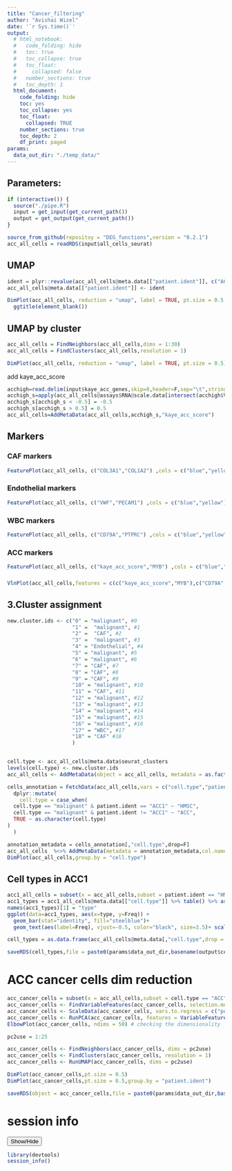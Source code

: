 ```yaml
---
title: "Cancer_filtering"
author: "Avishai Wizel"
date: '`r Sys.time()`'
output: 
  # html_notebook: 
  #   code_folding: hide
  #   toc: true
  #   toc_collapse: true
  #   toc_float:
  #     collapsed: false
  #   number_sections: true
  #   toc_depth: 1
  html_document: 
    code_folding: hide
    toc: yes
    toc_collapse: yes
    toc_float: 
      collapsed: TRUE
    number_sections: true
    toc_depth: 2
    df_print: paged
params: 
  data_out_dir: "./temp_data/" 
---
```

## Parameters:


```r
if (interactive()) {
  source("./pipe.R")
  input = get_input(get_current_path())
  output = get_output(get_current_path())
}
```

```r
source_from_github(repositoy = "DEG_functions",version = "0.2.1")
acc_all_cells = readRDS(input$all_cells_seurat)
```


## UMAP
```r
ident = plyr::revalue(acc_all_cells@meta.data[["patient.ident"]], c("ACC1"="HMSC"))
acc_all_cells@meta.data[["patient.ident"]] <- ident

DimPlot(acc_all_cells, reduction = "umap", label = TRUE, pt.size = 0.5,group.by = "patient.ident")  +
  ggtitle(element_blank())
```

## UMAP by cluster
```r
acc_all_cells = FindNeighbors(acc_all_cells,dims = 1:30)
acc_all_cells = FindClusters(acc_all_cells,resolution = 1)

DimPlot(acc_all_cells, reduction = "umap", label = TRUE, pt.size = 0.5) 
```

add kaye_acc_score
```r
acchigh=read.delim(input$kaye_acc_genes,skip=0,header=F,sep="\t",stringsAsFactors=F)
acchigh_s=apply(acc_all_cells@assays$RNA@scale.data[intersect(acchigh$V1,acc_all_cells@assays$RNA@var.features),],2,mean)
acchigh_s[acchigh_s < -0.5] = -0.5
acchigh_s[acchigh_s > 0.5] = 0.5
acc_all_cells=AddMetaData(acc_all_cells,acchigh_s,"kaye_acc_score")
```

## Markers {.tabset}

### CAF markers


```r
FeaturePlot(acc_all_cells, c("COL3A1","COL1A2") ,cols = c("blue","yellow"))
```
###  Endothelial markers


```r
FeaturePlot(acc_all_cells, c("VWF","PECAM1") ,cols = c("blue","yellow"))
```


###  WBC markers

```r
FeaturePlot(acc_all_cells, c("CD79A","PTPRC") ,cols = c("blue","yellow"))

```

### ACC markers

```r
FeaturePlot(acc_all_cells, c("kaye_acc_score","MYB") ,cols = c("blue","yellow"))
```
### {-}

```r
VlnPlot(acc_all_cells,features = c(c("kaye_acc_score","MYB"),c("CD79A","PTPRC"),c("VWF","PECAM1"),c("COL3A1","COL1A2")))
```


## 3.Cluster assignment
```r
new.cluster.ids <- c("0" = "malignant", #0
                     "1" =  "malignant", #1
                     "2" =  "CAF", #2
                     "3" =  "malignant", #3
                     "4" = "Endothelial", #4
                     "5" = "malignant", #5
                     "6" = "malignant", #6
                     "7" = "CAF", #7
                     "8" = "CAF", #8
                     "9" = "CAF", #9
                     "10" = "malignant", #10
                     "11" = "CAF", #11
                     "12" = "malignant", #12
                     "13" = "malignant", #13
                     "14" = "malignant", #14
                     "15" = "malignant", #15
                     "16" = "malignant", #16
                     "17" = "WBC", #17
                     "18" = "CAF" #18
                     )


cell.type <- acc_all_cells@meta.data$seurat_clusters
levels(cell.type) <- new.cluster.ids
acc_all_cells <- AddMetaData(object = acc_all_cells, metadata = as.factor(cell.type), col.name = "cell.type")

cells_annotation = FetchData(acc_all_cells,vars = c("cell.type","patient.ident")) %>%
  dplyr::mutate(
    cell.type = case_when(
  cell.type == "malignant" & patient.ident == "ACC1" ~ "HMSC",
  cell.type == "malignant" & patient.ident != "ACC1" ~ "ACC",
  TRUE ~ as.character(cell.type)
)
  )
```


```r
annotation_metadata = cells_annotation[,"cell.type",drop=F]
acc_all_cells  %<>% AddMetaData(metadata = annotation_metadata,col.name = "cell.type")
DimPlot(acc_all_cells,group.by = "cell.type")
```


## Cell types in ACC1
```r
acc1_all_cells = subset(x = acc_all_cells,subset = patient.ident == "HMSC")
acc1_types = acc1_all_cells@meta.data[["cell.type"]] %>% table() %>% as.data.frame()
names(acc1_types)[1] = "type"
ggplot(data=acc1_types, aes(x=type, y=Freq)) +
  geom_bar(stat="identity", fill="steelblue")+
  geom_text(aes(label=Freq), vjust=-0.5, color="black", size=3.5)+ scale_x_discrete(limits = c("ACC","CAF","Endothelial","WBC"))
```


```r
cell_types = as.data.frame(acc_all_cells@meta.data[,"cell.type",drop = F])

saveRDS(cell_types,file = paste0(params$data_out_dir,basename(output$cell_types))) #save cell types for CNV
```
# ACC cancer cells dim reduction
```r
acc_cancer_cells = subset(x = acc_all_cells,subset = cell.type == "ACC")
acc_cancer_cells <- FindVariableFeatures(acc_cancer_cells, selection.method = "vst", nfeatures = 15000)
acc_cancer_cells <- ScaleData(acc_cancer_cells, vars.to.regress = c("percent.mt","nCount_RNA"))
acc_cancer_cells <- RunPCA(acc_cancer_cells, features = VariableFeatures(object = acc_cancer_cells))
ElbowPlot(acc_cancer_cells, ndims = 50) # checking the dimensionality 
```

```r
pc2use = 1:25
```


```r
acc_cancer_cells <- FindNeighbors(acc_cancer_cells, dims = pc2use)
acc_cancer_cells <- FindClusters(acc_cancer_cells, resolution = 1)
acc_cancer_cells <- RunUMAP(acc_cancer_cells, dims = pc2use)
```

```r
DimPlot(acc_cancer_cells,pt.size = 0.5)
DimPlot(acc_cancer_cells,pt.size = 0.5,group.by = "patient.ident")
```


```r
saveRDS(object = acc_cancer_cells,file = paste0(params$data_out_dir,basename(output$acc_cancer_cells)))
```




# session info
<button class="btn btn-primary" data-toggle="collapse" data-target="#BlockName"> Show/Hide </button>  
<div id="BlockName" class="collapse">  
```r
library(devtools)
session_info()
```

</div>


